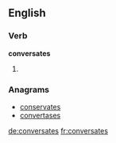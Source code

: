 ==English==

===Verb===
'''conversates'''

# {{en-third-person singular of|conversate}}

===Anagrams===
* [[conservates#English|conservates]]
* [[convertases#English|convertases]]

[[de:conversates]]
[[fr:conversates]]